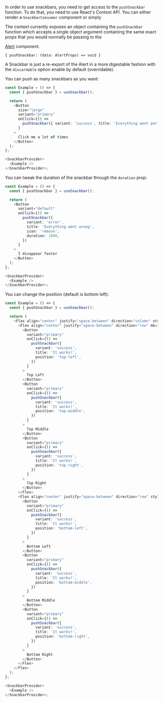 In order to use snackbars, you need to get access to the `pushSnackbar` function. To do that, you
need to use React's Context API. You can either render a `SnackbarConsumer` component or simply

The context currently exposes an object containing the `pushSnackbar` function which accepts a single
object argument containing the same exact props that you would normally be passing to the

<a href="/#/Alert">Alert</a> component.

```shell
{ pushSnackbar: (data: AlertProps) => void }
```

A Snackbar is just a re-export of the Alert in a more digestable fashion with the `discardable`
option enable by default (overridable).

You can push as many snackbars as you want:

```typescript jsx
const Example = () => {
  const { pushSnackbar } = useSnackbar();

  return (
    <Button
      size="large"
      variant="primary"
      onClick={() =>
        pushSnackbar({ variant: 'success', title: 'Everything went perfectly', icon: 'check' })
      }
    >
      Click me a lot of times
    </Button>
  );
};

<SnackbarProvider>
  <Example />
</SnackbarProvider>;
```

You can tweak the duration of the snackbar through the `duration` prop:

```typescript jsx
const Example = () => {
  const { pushSnackbar } = useSnackbar();

  return (
    <Button
      variant="default"
      onClick={() =>
        pushSnackbar({
          variant: 'error',
          title: 'Everything went wrong',
          icon: 'remove',
          duration: 1000,
        })
      }
    >
      I disappear faster
    </Button>
  );
};

<SnackbarProvider>
  <Example />
</SnackbarProvider>;
```

You can change the position (default is bottom left):

```typescript jsx
const Example = () => {
  const { pushSnackbar } = useSnackbar();

  return (
    <Flex align="center" justify="space-between" direction="column" style={{ width: '100%' }}>
      <Flex align="center" justify="space-between" direction="row" mb={6} style={{ width: '100%' }}>
        <Button
          variant="primary"
          onClick={() =>
            pushSnackbar({
              variant: 'success',
              title: 'It works!',
              position: 'top-left',
            })
          }
        >
          Top Left
        </Button>
        <Button
          variant="primary"
          onClick={() =>
            pushSnackbar({
              variant: 'success',
              title: 'It works!',
              position: 'top-middle',
            })
          }
        >
          Top Middle
        </Button>
        <Button
          variant="primary"
          onClick={() =>
            pushSnackbar({
              variant: 'success',
              title: 'It works!',
              position: 'top-right',
            })
          }
        >
          Top Right
        </Button>
      </Flex>
      <Flex align="center" justify="space-between" direction="row" style={{ width: '100%' }}>
        <Button
          variant="primary"
          onClick={() =>
            pushSnackbar({
              variant: 'success',
              title: 'It works!',
              position: 'bottom-left',
            })
          }
        >
          Bottom Left
        </Button>
        <Button
          variant="primary"
          onClick={() =>
            pushSnackbar({
              variant: 'success',
              title: 'It works!',
              position: 'bottom-middle',
            })
          }
        >
          Bottom Middle
        </Button>
        <Button
          variant="primary"
          onClick={() =>
            pushSnackbar({
              variant: 'success',
              title: 'It works!',
              position: 'bottom-right',
            })
          }
        >
          Bottom Right
        </Button>
      </Flex>
    </Flex>
  );
};

<SnackbarProvider>
  <Example />
</SnackbarProvider>;
```
